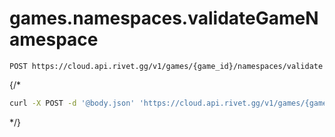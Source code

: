 # games.namespaces.validateGameNamespace
```
POST https://cloud.api.rivet.gg/v1/games/{game_id}/namespaces/validate
```


{/*<RequestExample>
```bash curl
curl -X POST -d '@body.json' 'https://cloud.api.rivet.gg/v1/games/{game_id}/namespaces/validate'
```
</RequestExample>*/}
